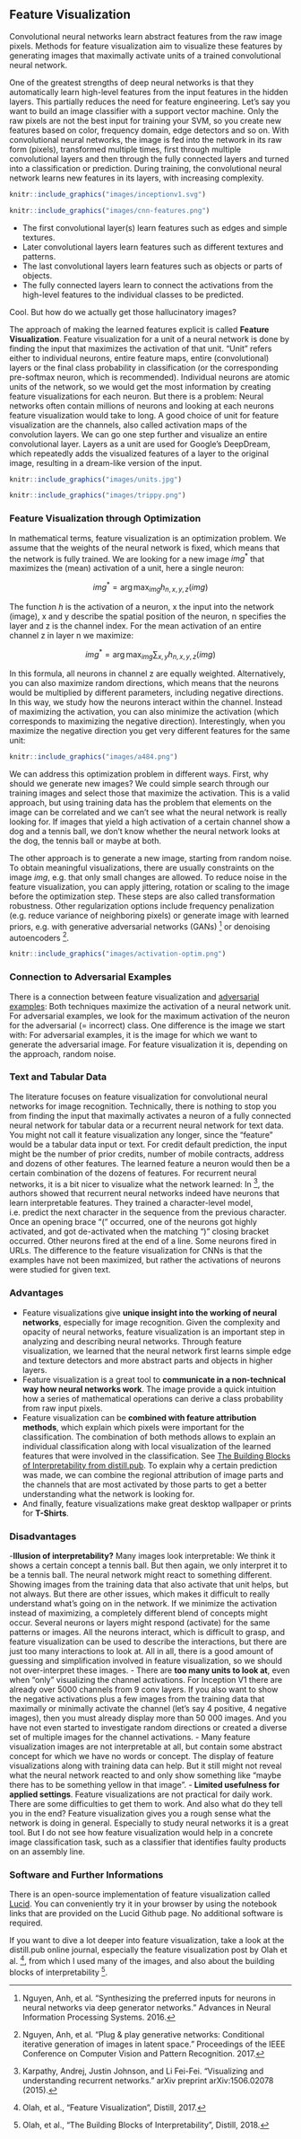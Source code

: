 ## Feature Visualization {#feature-visualization}

Convolutional neural networks learn abstract features from the raw image pixels.
Methods for feature visualization aim to visualize these features by generating images that maximally activate units of a trained convolutional neural network.

<!-- Background: Why feature visualization -->
One of the greatest strengths of deep neural networks is that they automatically learn high-level features from the input features in the hidden layers.
This partially reduces the need for feature engineering.
Let's say you want to build an image classifier with a support vector machine.
Only the raw pixels are not the best input for training your SVM, so you create new features based on color, frequency domain, edge detectors and so on.
With convolutional neural networks, the image is fed into the network in its raw form (pixels), transformed multiple times, first through multiple convolutional layers and then through the fully connected layers and turned into a classification or prediction.
During training, the convolutional neural network learns new features in its layers, with increasing complexity.

```r
knitr::include_graphics("images/inceptionv1.svg")
```
```r
knitr::include_graphics("images/cnn-features.png")
```

- The first convolutional layer(s) learn features such as edges and simple textures.
- Later convolutional layers learn features such as different textures and patterns.
- The last convolutional layers learn features such as objects or parts of objects.
- The fully connected layers learn to connect the activations from the high-level features to the individual classes to be predicted.

Cool.
But how do we actually get those hallucinatory images?

<!-- Feature Visualization explained-->
The approach of making the learned features explicit is called **Feature Visualization**.
Feature visualization for a unit of a neural network is done by finding the input that maximizes the activation of that unit.
"Unit" refers either to individual neurons, entire feature maps, entire (convolutional) layers or the final class probability in classification (or the corresponding pre-softmax neuron, which is recommended).
Individual neurons are atomic units of the network, so we would get the most information by creating feature visualizations for each neuron.
But there is a problem: 
Neural networks often contain millions of neurons and looking at each neurons feature visualization would take to long.
A good choice of unit for feature visualization are the channels, also called activation maps of the convolution layers.
We can go one step further and visualize an entire convolutional layer.
Layers as a unit are used for Google's DeepDream, which repeatedly adds the visualized features of a layer to the original image, resulting in a dream-like version of the input.

```r
knitr::include_graphics("images/units.jpg")
```


```r
knitr::include_graphics("images/trippy.png")
```

### Feature Visualization through Optimization

In mathematical terms, feature visualization is an optimization problem.
We assume that the weights of the neural network is fixed, which means that the network is fully trained.
We are looking for a new image $img^*$ that maximizes the (mean) activation of a unit, here a single neuron:

$$img^*=\arg\max_{img}h_{n,x,y,z}(img)$$

The function $h$ is the activation of a neuron, x the input into the network (image), x and y describe the spatial position of the neuron, n specifies the layer and z is the channel index.
For the mean activation of an entire channel z in layer n we maximize:

$$img^*=\arg\max_{img}\sum_{x,y}h_{n,x,y,z}(img)$$

In this formula, all neurons in channel z are equally weighted.
Alternatively, you can also maximize random directions, which means that the neurons would be multiplied by different parameters, including negative directions.
In this way, we study how the neurons interact within the channel.
Instead of maximizing the activation, you can also minimize the activation (which corresponds to maximizing the negative direction).
Interestingly, when you maximize the negative direction you get very different features for the same unit:

```r
knitr::include_graphics("images/a484.png")
```

<!-- Why not use training data? -->
We can address this optimization problem in different ways.
First, why should we generate new images?
We could simple search through our training images and select those that maximize the activation.
This is a valid approach, but using training data has the problem that elements on the image can be correlated and we can't see what the neural network is really looking for.
If images that yield a high activation of a certain channel show a dog and a tennis ball, we don't know whether the neural network looks at the dog, the tennis ball or maybe at both.

<!-- Direct optimization --> 
The other approach is to generate a new image, starting from random noise.
To obtain meaningful visualizations, there are usually constraints on the image *img*, e.g. that only small changes are allowed.
To reduce noise in the feature visualization, you can apply jittering, rotation or scaling to the image before the optimization step.
These steps are also called transformation robustness.
Other regularization options include frequency penalization (e.g. reduce variance of neighboring pixels) or generate image with learned priors, e.g. with generative adversarial networks (GANs) [^synthesize] or denoising autoencoders [^plugandplay].

```r
knitr::include_graphics("images/activation-optim.png")
```


### Connection to Adversarial Examples

There is a connection between feature visualization and [adversarial examples](#adversarial):
Both techniques maximize the activation of a neural network unit.
For adversarial examples, we look for the maximum activation of the neuron for the adversarial (= incorrect) class.
One difference is the image we start with:
For adversarial examples, it is the image for which we want to generate the adversarial image.
For feature visualization it is, depending on the approach, random noise.



### Text and Tabular Data

The literature focuses on feature visualization for convolutional neural networks for image recognition.
Technically, there is nothing to stop you from finding the input that maximally activates a neuron of a fully connected neural network for tabular data or a recurrent neural network for text data.
You might not call it feature visualization any longer, since the "feature" would be a tabular data input or text.
For credit default prediction, the input might be the number of prior credits, number of mobile contracts, address and dozens of other features.
The learned feature a neuron would then be a certain combination of the dozens of features.
For recurrent neural networks, it is a bit nicer to visualize what the network learned:
In [^viz-rnn], the authors showed that recurrent neural networks indeed have neurons that learn interpretable features.
They trained a character-level model, i.e.  predict the next character in the sequence from the previous character.
Once an opening brace "(" occurred, one of the neurons got highly activated, and got de-activated when the matching ")" closing bracket occurred.
Other neurons fired at the end of a line.
Some neurons fired in URLs.
The difference to the feature visualization for CNNs is that the examples have not been maximized, but rather the activations of neurons were studied for given text. 

### Advantages

- Feature visualizations give **unique insight into the working of neural networks**, especially for image recognition.
Given the complexity and opacity of neural networks, feature visualization is an important step in analyzing and describing neural networks.
Through feature visualization, we learned that the neural network first learns simple edge and texture detectors and more abstract parts and objects in higher layers.
- Feature visualization is a great tool to **communicate in a non-technical way how neural networks work**.
The image provide a quick intuition how a series of mathematical operations can derive a class probability from raw input pixels.
-  Feature visualization can be **combined with feature attribution methods**, which explain which pixels were important for the classification.
The combination of both methods allows to explain an individual classification along with local visualization of the learned features that were involved in the classification.
See [The Building Blocks of Interpretability from distill.pub](https://distill.pub/2018/building-blocks/).
  To explain why a certain prediction was made, we can combine the regional attribution of image parts and the channels that are most activated by those parts to get a better understanding what the network is looking for.
- And finally, feature visualizations make great desktop wallpaper or prints for **T-Shirts**.

### Disadvantages

-**Illusion of interpretability?**
Many images look interpretable:
We think it shows a certain concept a tennis ball. 
But then again, we only interpret it to be a tennis ball.
The neural network might react to something different.
Showing images from the training data that also activate that unit helps, but not always.
But there are other issues, which makes it difficult to really understand what's going on in the network.
If we minimize the activation instead of maximizing, a completely different blend of concepts might occur.
Several neurons or layers might respond (activate) for the same patterns or images.
All the neurons interact, which is difficult to grasp, and feature visualization can be used to describe the interactions, but there are just too many interactions to look at.
All in all, there is a good amount of guessing and simplification involved in feature visualization, so we should not over-interpret these images.
- There are **too many units to look at**, even when "only" visualizing the channel activations.
  For Inception V1 there are already over 5000 channels from 9 conv layers.
If you also want to show the negative activations plus a few images from the training data that maximally or minimally activate the channel (let's say 4 positive, 4 negative images), then you must already display more than 50 000 images.
  And you have not even started to investigate random directions or created a diverse set of multiple images for the channel activations.
- Many feature visualization images are not interpretable at all, but contain some abstract concept for which we have no words or concept.
  The display of feature visualizations along with training data can help.
  But it still might not reveal what the neural network reacted to and only show something like "maybe there has to be something yellow in that image".
- **Limited usefulness for applied settings**.
Feature visualizations are not practical for daily work.
There are some difficulties to get them to work.
And also what do they tell you in the end?
Feature visualization gives you a rough sense what the network is doing in general.
Especially to study neural networks it is a great tool.
But I do not see how feature visualization would help in a concrete image classification task, such as a classifier that identifies faulty products on an assembly line.

### Software and Further Informations

There is an open-source implementation of feature visualization called [Lucid](https://github.com/tensorflow/lucid).
You can conveniently try it in your browser by using the notebook links that are provided on the Lucid Github page.
No additional software is required.

If you want to dive a lot deeper into feature visualization, take a look at the distill.pub online journal, especially the feature visualization post by Olah et al. [^distill-fv], from which I used many of the images, and also about the building blocks of interpretability [^distill-blocks].


[^distill-fv]: Olah, et al., "Feature Visualization", Distill, 2017.

[^distill-blocks]: Olah, et al., "The Building Blocks of Interpretability", Distill, 2018.

[^plugandplay]: Nguyen, Anh, et al. "Plug & play generative networks: Conditional iterative generation of images in latent space." Proceedings of the IEEE Conference on Computer Vision and Pattern Recognition. 2017.

[^synthesize]: Nguyen, Anh, et al. "Synthesizing the preferred inputs for neurons in neural networks via deep generator networks." Advances in Neural Information Processing Systems. 2016.

[^viz-rnn]: Karpathy, Andrej, Justin Johnson, and Li Fei-Fei. "Visualizing and understanding recurrent networks." arXiv preprint arXiv:1506.02078 (2015).

[^imagenet]: Olga Russakovsky*, Jia Deng*, Hao Su, Jonathan Krause, Sanjeev Satheesh, Sean Ma, Zhiheng Huang, Andrej Karpathy, Aditya Khosla, Michael Bernstein, Alexander C. Berg and Li Fei-Fei. (* = equal contribution) ImageNet Large Scale Visual Recognition Challenge. IJCV, 2015


